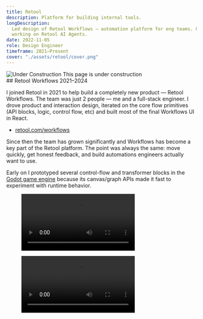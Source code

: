 ```yaml
---
title: Retool
description: Platform for building internal tools.
longDescription:
  Led design of Retool Workflows — automation platform for eng teams. Currently
  working on Retool AI Agents.
date: 2022-11-05
role: Design Engineer
timeframe: 2021–Present
cover: "./assets/retool/cover.png"
---
```




<div className="flex breakout m-0! h-15 items-center justify-center bg-amber-100 text-amber-600 uppercase border-y-4 border-dashed border-current/40">
  <Image  class="size-6 mr-2" src={a} alt="Under Construction" />
  This page is under construction
</div>

<div class="col-[breakout] grid grid-cols-subgrid">
  ## Retool Workflows
  <time datetime="2021" class="aside">
    2021–2024
  </time>
</div>

I joined Retool in 2021 to help build a completely new product — Retool
Workflows. The team was just 2 people — me and a full-stack engineer. I drove
product and interaction design, iterated on the core flow primitives (API
blocks, logic, control flow, etc) and built most of the final Workflows UI in
React.

<ul class="aside">
  <li>
    <a target="_blank" rel="external" href="https://retool.com/workflows">
      retool.com/workflows
    </a>
  </li>
</ul>

Since then the team has grown significantly and Workflows has become a key part
of the Retool platform. The point was always the same: move quickly, get honest
feedback, and build automations engineers actually want to use.

Early on I prototyped several control-flow and transformer blocks in the
[Godot game engine](https://godotengine.org/) because its canvas/graph APIs made
it fast to experiment with runtime behavior.

<figure class="breakout">
  <Video controls src={prototype_timer} className="bg-neutral-950! p-5" />
  <figcaption>
    Godot prototype for Workflows Timer and Iterator blocks
  </figcaption>
</figure>

<figure class="breakout">
  <Video controls src={prototype_loop} className="bg-neutral-950! p-5" />
  <figcaption>
    Godot prototype for Workflows Loop and API request blocks
  </figcaption>
</figure>
